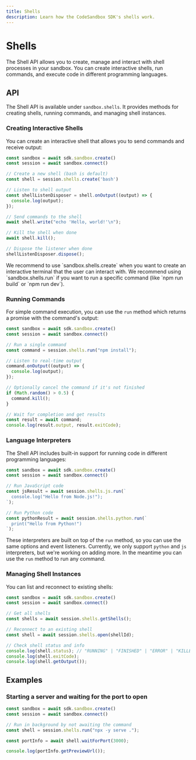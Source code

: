 ```yaml
---
title: Shells
description: Learn how the CodeSandbox SDK's shells work.
---
```



# Shells

The Shell API allows you to create, manage and interact with shell processes in your sandbox. You can create interactive shells, run commands, and execute code in different programming languages.

## API

The Shell API is available under `sandbox.shells`. It provides methods for creating shells, running commands, and managing shell instances.

### Creating Interactive Shells

You can create an interactive shell that allows you to send commands and receive output:

```ts
const sandbox = await sdk.sandbox.create()
const session = await sandbox.connect()

// Create a new shell (bash is default)
const shell = session.shells.create('bash')

// Listen to shell output
const shellListenDisposer = shell.onOutput((output) => {
  console.log(output);
});

// Send commands to the shell
await shell.write("echo 'Hello, world!'\n");

// Kill the shell when done
await shell.kill();

// Dispose the listener when done
shellListenDisposer.dispose();
```

<Callout emoji="💡">
We recommend to use `sandbox.shells.create` when you want to create an interactive terminal that the user can interact with. We recommend using `sandbox.shells.run` if you want to run a specific command (like `npm run build` or `npm run dev`).
</Callout>

### Running Commands

For simple command execution, you can use the `run` method which returns a promise with the command's output:

```ts
const sandbox = await sdk.sandbox.create()
const session = await sandbox.connect()

// Run a single command
const command = session.shells.run("npm install");

// Listen to real-time output
command.onOutput((output) => {
  console.log(output);
});

// Optionally cancel the command if it's not finished
if (Math.random() > 0.5) {
  command.kill();
}

// Wait for completion and get results
const result = await command;
console.log(result.output, result.exitCode);
```

### Language Interpreters

The Shell API includes built-in support for running code in different programming languages:

```ts
const sandbox = await sdk.sandbox.create()
const session = await sandbox.connect()

// Run JavaScript code
const jsResult = await session.shells.js.run(`
  console.log("Hello from Node.js!");
`);

// Run Python code
const pythonResult = await session.shells.python.run(`
  print("Hello from Python!")
`);
```

These interpreters are built on top of the `run` method, so you can use the same options and event listeners. Currently, we only support `python` and `js` interpreters, but we're working on adding more. In the meantime you can use the `run` method to run any command.

### Managing Shell Instances

You can list and reconnect to existing shells:

```ts
const sandbox = await sdk.sandbox.create()
const session = await sandbox.connect()

// Get all shells
const shells = await session.shells.getShells();

// Reconnect to an existing shell
const shell = await session.shells.open(shellId);

// Check shell status and info
console.log(shell.status); // "RUNNING" | "FINISHED" | "ERROR" | "KILLED" | "RESTARTING"
console.log(shell.exitCode);
console.log(shell.getOutput());
```

## Examples

### Starting a server and waiting for the port to open

```ts
const sandbox = await sdk.sandbox.create()
const session = await sandbox.connect()

// Run in background by not awaiting the command
const shell = session.shells.run("npx -y serve .");

const portInfo = await shell.waitForPort(3000);

console.log(portInfo.getPreviewUrl());
```

